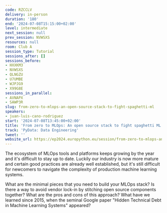 ```yaml
---
code: RZCCLV
delivery: in-person
duration: '180'
end: '2024-07-08T15:15:00+02:00'
level: intermediate
next_session: null
prev_session: NVWSXS
resources: null
room: Club A
session_type: Tutorial
sessions_after: []
sessions_before:
- HXXKM3
- NVWSXS
- QLNGZU
- U7UMBE
- WJPJG9
- X99G8E
sessions_in_parallel:
- AVNAPX
- SAWP3R
slug: from-zero-to-mlops-an-open-source-stack-to-fight-spaghetti-ml
speakers:
- juan-luis-cano-rodriguez
start: '2024-07-08T13:45:00+02:00'
title: 'From zero to MLOps: An open source stack to fight spaghetti ML'
track: 'PyData: Data Engineering'
tweet: ''
website_url: https://ep2024.europython.eu/session/from-zero-to-mlops-an-open-source-stack-to-fight-spaghetti-ml
---
```


The ecosystem of MLOps tools and platforms keeps growing by the year and it's difficult to stay up to date. Luckily our industry is now more mature and certain good practices are already well established, but it's still difficult for newcomers to navigate the complexity of production machine learning systems.

What are the minimal pieces that you need to build your MLOps stack? Is there a way to avoid vendor lock-in by stitching open source components together? What are the pros and cons of this approach? What have we learned since 2015, when the seminal Google paper "Hidden Technical Debt in Machine Learning Systems" appeared?
